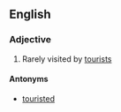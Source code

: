 ==English==

===Adjective===
{{en-adj}}

# Rarely visited by [[tourist]]s

====Antonyms====
*[[touristed]]